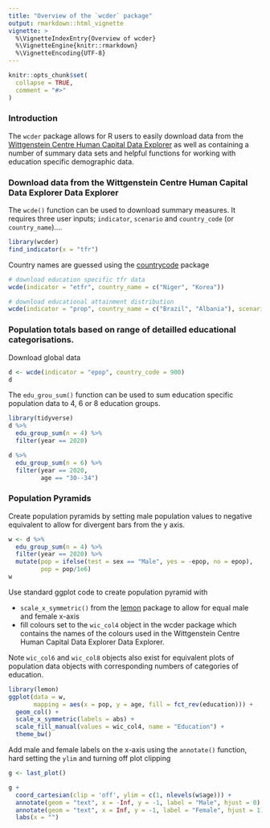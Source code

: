 ```yaml
---
title: "Overview of the `wcder` package"
output: rmarkdown::html_vignette
vignette: >
  %\VignetteIndexEntry{Overview of wcder}
  %\VignetteEngine{knitr::rmarkdown}
  %\VignetteEncoding{UTF-8}
---
```


```r
knitr::opts_chunk$set(
  collapse = TRUE,
  comment = "#>"
)
```


### Introduction

The `wcder` package allows for R users to easily download data from the [Wittgenstein Centre Human Capital Data Explorer](http://dataexplorer.wittgensteincentre.org/wcde-v2/) as well as containing a number of summary data sets and helpful functions for working with education specific demographic data. 

### Download data from the Wittgenstein Centre Human Capital Data Explorer Data Explorer

The `wcde()` function can be used to download summary measures. It requires three user inputs; `indicator`, `scenario` and `country_code` (or `country_name`).... 

```r
library(wcder)
find_indicator(x = "tfr")
```

Country names are guessed using the [countrycode](https://cran.r-project.org/web/packages/countrycode/index.html) package

```r
# download education specific tfr data
wcde(indicator = "etfr", country_name = c("Niger", "Korea"))

# download educational attainment distribution 
wcde(indicator = "prop", country_name = c("Brazil", "Albania"), scenario = 1)
```

### Population totals based on range of detailled educational categorisations.

Download global data
```r
d <- wcde(indicator = "epop", country_code = 900)
d
```

The `edu_grou_sum()` function can be used to sum education specific population data to 4, 6 or 8 education groups.

```r
library(tidyverse)
d %>% 
  edu_group_sum(n = 4) %>%
  filter(year == 2020)

d %>% 
  edu_group_sum(n = 6) %>%
  filter(year == 2020,
         age == "30--34")
```

### Population Pyramids

Create population pyramids by setting male population values to negative equivalent to allow for divergent bars from the y axis.

```r
w <- d %>% 
  edu_group_sum(n = 4) %>%
  filter(year == 2020) %>%
  mutate(pop = ifelse(test = sex == "Male", yes = -epop, no = epop),
         pop = pop/1e6) 
w
```

Use standard ggplot code to create population pyramid with

  - `scale_x_symmetric()` from the [lemon](https://cran.r-project.org/web/packages/lemon/index.html) package to allow for equal male and female x-axis
  - fill colours set to the `wic_col4` object in the wcder package which contains the names of the colours used in the Wittgenstein Centre Human Capital Data Explorer Data Explorer. 
    
Note `wic_col6` and `wic_col8` objects also exist for equivalent plots of population data objects with corresponding numbers of categories of education.

```r
library(lemon)
ggplot(data = w, 
       mapping = aes(x = pop, y = age, fill = fct_rev(education))) +
  geom_col() +
  scale_x_symmetric(labels = abs) +
  scale_fill_manual(values = wic_col4, name = "Education") +
  theme_bw()
```

Add male and female labels on the x-axis using the `annotate()` function,  hard setting the `ylim` and turning off plot clipping 

```r
g <- last_plot()

g +
  coord_cartesian(clip = 'off', ylim = c(1, nlevels(w$age))) +
  annotate(geom = "text", x = -Inf, y = -1, label = "Male", hjust = 0) + 
  annotate(geom = "text", x = Inf, y = -1, label = "Female", hjust = 1) +
  labs(x = "")
```
